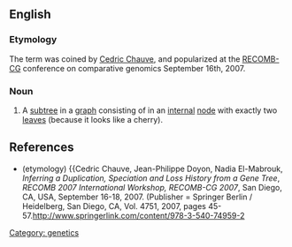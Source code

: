 ==English==

===Etymology===
The term was coined by [[w:Cedric Chauve|Cedric Chauve]], and popularized at the [[w:RECOMB-CG|RECOMB-CG]] conference on comparative genomics September 16th, 2007.

===Noun===
{{en-noun|sg=[[cherry]] [[graph]]}}

# A [[subtree]] in a [[graph]] consisting of in an [[internal]] [[node]] with exactly two [[leaves]] (because it looks like a cherry). 

==References==
* (etymology) {{Cedric Chauve, Jean-Philippe Doyon, Nadia El-Mabrouk, ''Inferring a Duplication, Speciation and Loss History from a Gene Tree'', ''RECOMB 2007 International Workshop, RECOMB-CG 2007'', San Diego, CA, USA, September 16-18, 2007. (Publisher = Springer Berlin / Heidelberg, San Diego, CA, Vol. 4751, 2007, pages 45-57.[[http://www.springerlink.com/content/978-3-540-74959-2]]

[[Category: genetics]]